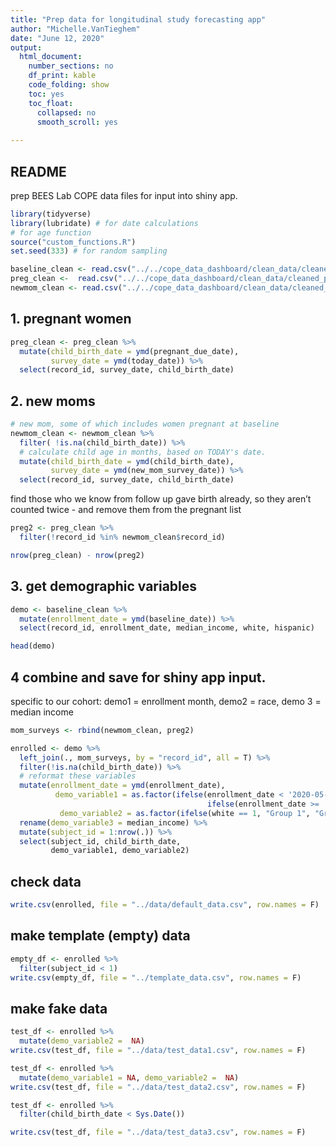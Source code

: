 ```yaml
---
title: "Prep data for longitudinal study forecasting app"
author: "Michelle.VanTieghem"
date: "June 12, 2020"
output:
  html_document:
    number_sections: no
    df_print: kable
    code_folding: show
    toc: yes
    toc_float:
      collapsed: no
      smooth_scroll: yes
      
---
```



## README
prep BEES Lab COPE data files for input into shiny app.

```r
library(tidyverse)
library(lubridate) # for date calculations
# for age function
source("custom_functions.R")
set.seed(333) # for random sampling
```

```r
baseline_clean <- read.csv("../../cope_data_dashboard/clean_data/cleaned_baseline_survey_2020-07-14.csv")
preg_clean <-  read.csv("../../cope_data_dashboard/clean_data/cleaned_preg_survey_2020-07-14.csv")
newmom_clean <- read.csv("../../cope_data_dashboard/clean_data/cleaned_new_mom_survey_2020-07-14.csv")
```


## 1. pregnant women

```r
preg_clean <- preg_clean %>% 
  mutate(child_birth_date = ymd(pregnant_due_date), 
         survey_date = ymd(today_date)) %>%
  select(record_id, survey_date, child_birth_date)

```


## 2. new moms
```r
# new mom, some of which includes women pregnant at baseline
newmom_clean <- newmom_clean %>%
  filter( !is.na(child_birth_date)) %>%
  # calculate child age in months, based on TODAY's date.
  mutate(child_birth_date = ymd(child_birth_date), 
         survey_date = ymd(new_mom_survey_date)) %>%
  select(record_id, survey_date, child_birth_date)
```

 find those who we know from follow up gave birth already, 
 so they aren't counted twice - and remove them from the pregnant list
```r
preg2 <- preg_clean %>%
  filter(!record_id %in% newmom_clean$record_id) 

nrow(preg_clean) - nrow(preg2)
```

## 3. get demographic variables 
```r
demo <- baseline_clean %>%
  mutate(enrollment_date = ymd(baseline_date)) %>%
  select(record_id, enrollment_date, median_income, white, hispanic)

head(demo)
```

## 4 combine and save for shiny app input.
specific to our cohort: demo1 = enrollment month,
demo2 = race, demo 3 = median income
```r
mom_surveys <- rbind(newmom_clean, preg2)

enrolled <- demo %>%
  left_join(., mom_surveys, by = "record_id", all = T) %>%
  filter(!is.na(child_birth_date)) %>%
  # reformat these variables
  mutate(enrollment_date = ymd(enrollment_date), 
          demo_variable1 = as.factor(ifelse(enrollment_date < '2020-05-25', "Wave 1",
                                            ifelse(enrollment_date >= '2020-05-25', "Wave 2", NA))),
           demo_variable2 = as.factor(ifelse(white == 1, "Group 1", "Group 2"))) %>%
  rename(demo_variable3 = median_income) %>%
  mutate(subject_id = 1:nrow(.)) %>%
  select(subject_id, child_birth_date,
         demo_variable1, demo_variable2)

```

## check data
```r
write.csv(enrolled, file = "../data/default_data.csv", row.names = F)
```

## make template (empty) data 
```r
empty_df <- enrolled %>%
  filter(subject_id < 1)
write.csv(empty_df, file = "../template_data.csv", row.names = F)
```

## make fake data
```r
test_df <- enrolled %>%
  mutate(demo_variable2 =  NA)
write.csv(test_df, file = "../data/test_data1.csv", row.names = F)

test_df <- enrolled %>%
  mutate(demo_variable1 = NA, demo_variable2 =  NA)
write.csv(test_df, file = "../data/test_data2.csv", row.names = F)

test_df <- enrolled %>%
  filter(child_birth_date < Sys.Date())

write.csv(test_df, file = "../data/test_data3.csv", row.names = F)
```
